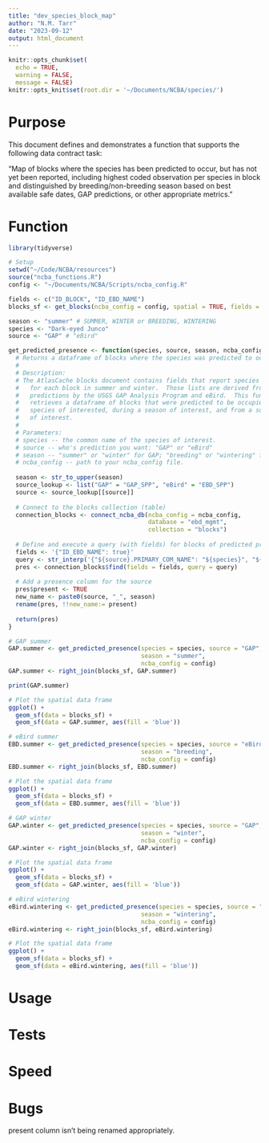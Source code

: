 ```yaml
---
title: "dev_species_block_map"
author: "N.M. Tarr"
date: "2023-09-12"
output: html_document
---
```


```r
knitr::opts_chunk$set(
  echo = TRUE,
  warning = FALSE,
  message = FALSE)
knitr::opts_knit$set(root.dir = '~/Documents/NCBA/species/')
```


# Purpose
This document defines and demonstrates a function that supports the following data contract task:

"Map of blocks where the species has been predicted to occur, but has not yet been reported, including highest coded observation per species in block and distinguished by breeding/non-breeding season based on best available safe dates, GAP predictions, or other appropriate metrics."

# Function
```r
library(tidyverse)

# Setup
setwd("~/Code/NCBA/resources")
source("ncba_functions.R")
config <- "~/Documents/NCBA/Scripts/ncba_config.R"
```

```r
fields <- c("ID_BLOCK", "ID_EBD_NAME")
blocks_sf <- get_blocks(ncba_config = config, spatial = TRUE, fields = fields)
```


```r
season <- "summer" # SUMMER, WINTER or BREEDING, WINTERING
species <- "Dark-eyed Junco"
source <- "GAP" # "eBird"
```


```r
get_predicted_presence <- function(species, source, season, ncba_config) { 
  # Returns a dataframe of blocks where the species was predicted to occur.
  #
  # Description:
  # The AtlasCache blocks document contains fields that report species lists 
  #   for each block in summer and winter.  Those lists are derived from 
  #   predictions by the USGS GAP Analysis Program and eBird.  This function
  #   retrieves a dataframe of blocks that were predicted to be occupied by a
  #   species of interested, during a season of interest, and from a source
  #   of interest.
  #
  # Parameters:
  # species -- the common name of the species of interest.
  # source -- who's prediction you want: "GAP" or "eBird"
  # season -- "summer" or "winter" for GAP; "breeding" or "wintering" for eBird
  # ncba_config -- path to your ncba_config file.
  
  season <- str_to_upper(season)
  source_lookup <- list("GAP" = "GAP_SPP", "eBird" = "EBD_SPP")
  source <- source_lookup[[source]]
  
  # Connect to the blocks collection (table)
  connection_blocks <- connect_ncba_db(ncba_config = ncba_config, 
                                       database = "ebd_mgmt", 
                                       collection = "blocks")
  
  # Define and execute a query (with fields) for blocks of predicted presence.
  fields <- '{"ID_EBD_NAME": true}'
  query <- str_interp('{"${source}.PRIMARY_COM_NAME": "${species}", "${source}.${season}": 1}')
  pres <- connection_blocks$find(fields = fields, query = query)
  
  # Add a presence column for the source
  pres$present <- TRUE
  new_name <- paste0(source, "_", season)
  rename(pres, !!new_name:= present)
  
  return(pres)
}
```


```r
# GAP summer
GAP.summer <- get_predicted_presence(species = species, source = "GAP",
                                     season = "summer", 
                                     ncba_config = config)
GAP.summer <- right_join(blocks_sf, GAP.summer)

print(GAP.summer)

# Plot the spatial data frame
ggplot() +
  geom_sf(data = blocks_sf) +
  geom_sf(data = GAP.summer, aes(fill = 'blue'))
```


```r
# eBird summer
EBD.summer <- get_predicted_presence(species = species, source = "eBird",
                                     season = "breeding", 
                                     ncba_config = config)
EBD.summer <- right_join(blocks_sf, EBD.summer) 

# Plot the spatial data frame
ggplot() +
  geom_sf(data = blocks_sf) +
  geom_sf(data = EBD.summer, aes(fill = 'blue'))
```

```r
# GAP winter
GAP.winter <- get_predicted_presence(species = species, source = "GAP",
                                     season = "winter", 
                                     ncba_config = config)
GAP.winter <- right_join(blocks_sf, GAP.winter)

# Plot the spatial data frame
ggplot() +
  geom_sf(data = blocks_sf) +
  geom_sf(data = GAP.winter, aes(fill = 'blue'))
```

```r
# eBird wintering
eBird.wintering <- get_predicted_presence(species = species, source = "eBird",
                                     season = "wintering", 
                                     ncba_config = config)
eBird.wintering <- right_join(blocks_sf, eBird.wintering)

# Plot the spatial data frame
ggplot() +
  geom_sf(data = blocks_sf) +
  geom_sf(data = eBird.wintering, aes(fill = 'blue'))
```


# Usage

# Tests

# Speed

# Bugs
present column isn't being renamed appropriately.